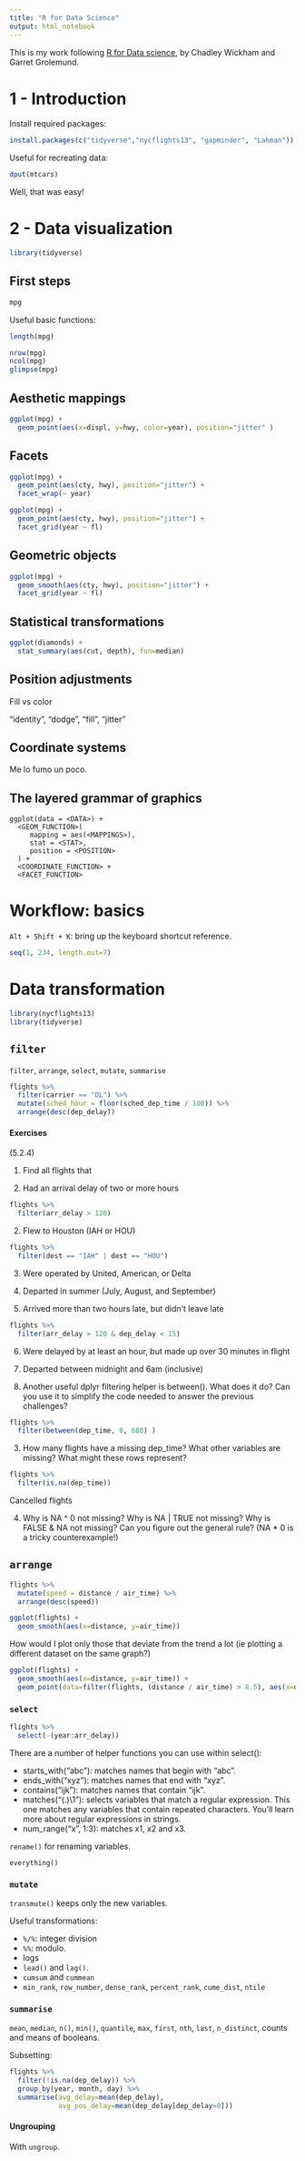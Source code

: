 ```yaml
---
title: "R for Data Science"
output: html_notebook
---
```


This is my work following [R for Data science](https://r4ds.had.co.nz/), by Chadley Wickham and Garret Grolemund.

# 1 - Introduction

Install required packages:

```r
install.packages(c("tidyverse","nycflights13", "gapminder", "Lahman"))
```

Useful for recreating data:

```r
dput(mtcars)
```

Well, that was easy!

# 2 - Data visualization

```r
library(tidyverse)
```

## First steps

```r
mpg
```

Useful basic functions:

```r
length(mpg)

nrow(mpg)
ncol(mpg)
glimpse(mpg)
```

## Aesthetic mappings

```r
ggplot(mpg) + 
  geom_point(aes(x=displ, y=hwy, color=year), position="jitter" )
```

## Facets

```r
ggplot(mpg) + 
  geom_point(aes(cty, hwy), position="jitter") +
  facet_wrap(~ year)
```

```r
ggplot(mpg) + 
  geom_point(aes(cty, hwy), position="jitter") +
  facet_grid(year ~ fl)
```

## Geometric objects


```r
ggplot(mpg) + 
  geom_smooth(aes(cty, hwy), position="jitter") +
  facet_grid(year ~ fl)
```


## Statistical transformations



```r
ggplot(diamonds) + 
  stat_summary(aes(cut, depth), fun=median)
```


## Position adjustments

Fill vs color

"identity", "dodge", "fill", "jitter"


## Coordinate systems

Me lo fumo un poco.

## The layered grammar of graphics

```
ggplot(data = <DATA>) + 
  <GEOM_FUNCTION>(
     mapping = aes(<MAPPINGS>),
     stat = <STAT>, 
     position = <POSITION>
  ) +
  <COORDINATE_FUNCTION> +
  <FACET_FUNCTION>
```

# Workflow: basics

`Alt + Shift + K`: bring up the keyboard shortcut reference.


```r
seq(1, 234, length.out=7)
```

# Data transformation

```r
library(nycflights13)
library(tidyverse)

```

## `filter`

`filter`, `arrange`, `select`, `mutate`, `summarise`


```r
flights %>%
  filter(carrier == "DL") %>% 
  mutate(sched_hour = floor(sched_dep_time / 100)) %>% 
  arrange(desc(dep_delay))
```

#### Exercises

(5.2.4)

1. Find all flights that

  1. Had an arrival delay of two or more hours

```r
flights %>% 
  filter(arr_delay > 120)
```

  2. Flew to Houston (IAH or HOU)

```r
flights %>% 
  filter(dest == "IAH" | dest == "HOU")
```
  
  3. Were operated by United, American, or Delta
  
  4. Departed in summer (July, August, and September)
  
  5. Arrived more than two hours late, but didn’t leave late


```r
flights %>% 
  filter(arr_delay > 120 & dep_delay < 15)
```
  
  6. Were delayed by at least an hour, but made up over 30 minutes in flight
  
  7. Departed between midnight and 6am (inclusive)

2. Another useful dplyr filtering helper is between(). What does it do? Can you use it to simplify the code needed to answer the previous challenges?

```r
flights %>% 
  filter(between(dep_time, 0, 600) )
```


3. How many flights have a missing dep_time? What other variables are missing? What might these rows represent?

```r
flights %>% 
  filter(is.na(dep_time)) 
```
Cancelled flights

4. Why is NA ^ 0 not missing? Why is NA | TRUE not missing? Why is FALSE & NA not missing? Can you figure out the general rule? (NA * 0 is a tricky counterexample!)


## `arrange`


```r
flights %>% 
  mutate(speed = distance / air_time) %>%
  arrange(desc(speed))
```


```r
ggplot(flights) + 
  geom_smooth(aes(x=distance, y=air_time))
```

How would I plot only those that deviate from the trend a lot (ie plotting a different dataset on the same graph?)

```r
ggplot(flights) + 
  geom_smooth(aes(x=distance, y=air_time)) +
  geom_point(data=filter(flights, (distance / air_time) > 8.5), aes(x=distance, y=air_time), position="jitter")
```

### `select`


```r
flights %>% 
  select(-(year:arr_delay))
```



There are a number of helper functions you can use within select():

* starts_with("abc"): matches names that begin with “abc”.
* ends_with("xyz"): matches names that end with “xyz”.
* contains("ijk"): matches names that contain “ijk”.
* matches("(.)\\1"): selects variables that match a regular expression. This one matches any variables that contain repeated characters. You’ll learn more about regular expressions in strings.
* num_range("x", 1:3): matches x1, x2 and x3.

`rename()` for renaming variables.

`everything()`

### `mutate`

`transmute()` keeps only the new variables.

Useful transformations:

* `%/%`: integer division
* `%%`: modulo.
* logs
* `lead()` and `lag()`.
* `cumsum` and `cummean`
* `min_rank`, `row_number`, `dense_rank`, `percent_rank`, `cume_dist`, `ntile`


### `summarise`

`mean`, `median`, `n()`, `min()`, `quantile`, `max`, `first`, `nth`, `last`, `n_distinct`, counts and means of booleans.

Subsetting:

```r
flights %>% 
  filter(!is.na(dep_delay)) %>%
  group_by(year, month, day) %>%
  summarise(avg_delay=mean(dep_delay),
            avg_pos_delay=mean(dep_delay[dep_delay>0]))
```

#### Ungrouping

With `ungroup`.
